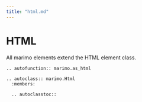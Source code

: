 ```yaml
---
title: "html.md"
---
```


# HTML

All marimo elements extend the HTML element class.

```{eval-rst}
.. autofunction:: marimo.as_html
```

```{eval-rst}
.. autoclass:: marimo.Html
  :members:

  .. autoclasstoc::
```

